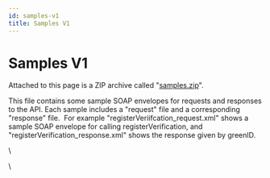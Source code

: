 ```yaml
---
id: samples-v1
title: Samples V1
---
```


# Samples V1

Attached to this page is a ZIP archive called "[samples.zip](https://vixverify.atlassian.net/wiki/download/attachments/8880472/samples.zip?version=1\&amp;modificationDate=1465184462514\&amp;cacheVersion=1\&amp;api=v2)".  

This file contains some sample SOAP envelopes for requests and responses to the API. Each sample includes a "request" file and a corresponding "response" file.  For example "registerVeriifcation\_request.xml" shows a sample SOAP envelope for calling registerVerification, and "registerVerification\_response.xml" shows the response given by greenID.

\


\
